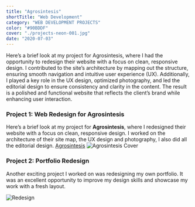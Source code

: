 ```yaml
---
title: "Agrosintesis"
shortTitle: "Web Development"
category: "WEB DEVELOPMENT PROJECTS"
color: "#90BDDF"
cover: "./projects-neon-001.jpg"
date: "2020-07-03"
---
```


Here’s a brief look at my project for Agrosintesis, where I had the opportunity to redesign their website with a focus on clean, responsive design. I contributed to the site’s architecture by mapping out the structure, ensuring smooth navigation and intuitive user experience (UX). Additionally, I played a key role in the UX design, optimized photography, and led the editorial design to ensure consistency and clarity in the content. The result is a polished and functional website that reflects the client’s brand while enhancing user interaction.

### Project 1: Web Redesign for Agrosintesis
Here’s a brief look at my project for **Agrosintesis**, where I redesigned their website with a focus on clean, responsive design. I worked on the architecture of their site map, the UX design and photography, I also did all the editorial design.
[Agrosintesis](https://www.agrosintesis.com/home)
![Agrosintesis Cover](./projects-agrosintesis.jpg)

### Project 2: Portfolio Redesign
Another exciting project I worked on was redesigning my own portfolio. It was an excellent opportunity to improve my design skills and showcase my work with a fresh layout.

![ Redesign](./projects-portfolio-redesign.jpg)